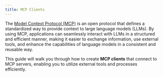 ```yaml
---
title: MCP Clients
---
```


The [Model Context Protocol (MCP)](https://modelcontextprotocol.io/introduction) is an open protocol that defines a standardized way to provide context to large language models (LLMs). By using MCP, applications can seamlessly interact with LLMs in a structured and efficient manner, making it easier to exchange information, use external tools, and enhance the capabilities of language models in a consistent and reusable way.

This guide will walk you through how to create **MCP clients** that connect to MCP servers, enabling you to utilize external tools and processes efficiently.



<MCPClient/>
